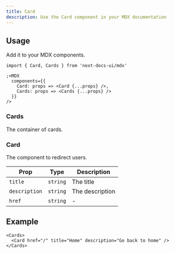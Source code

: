 ```yaml
---
title: Card
description: Use the Card component in your MDX documentation
---
```


## Usage

Add it to your MDX components.

```tsx {5-6}
import { Card, Cards } from 'next-docs-ui/mdx'

;<MDX
  components={{
    Card: props => <Card {...props} />,
    Cards: props => <Cards {...props} />
  }}
/>
```

### Cards

The container of cards.

### Card

The component to redirect users.

| Prop          | Type     | Description     |
| ------------- | -------- | --------------- |
| `title`       | `string` | The title       |
| `description` | `string` | The description |
| `href`        | `string` | -               |

## Example

```mdx
<Cards>
  <Card href="/" title="Home" description="Go back to home" />
</Cards>
```

<br />
<Cards>
  <Card href="/" title="Home" description="Go back to home" />
</Cards>
